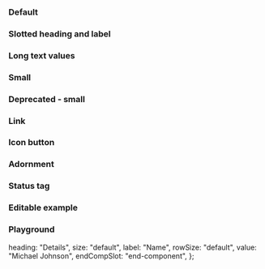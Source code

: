 
<Meta of={IcDataEntityStories} />

<Description markdown={readme} />

### Default

<Canvas>
  <Story of={IcDataEntityStories.Default} />
</Canvas>

### Slotted heading and label

<Canvas>
  <Story of={IcDataEntityStories.SlottedHeadingAndLabel} />
</Canvas>

### Long text values

<Canvas>
  <Story of={IcDataEntityStories.LongTextValues} />
</Canvas>

### Small

<Canvas>
  <Story of={IcDataEntityStories.Small} />
</Canvas>

### Deprecated - small

<Canvas>
  <Story of={IcDataEntityStories.DeprecatedSmall} />
</Canvas>

### Link

<Canvas>
  <Story of={IcDataEntityStories.WithLink} />
</Canvas>

### Icon button

<Canvas>
  <Story of={IcDataEntityStories.IconButton} />
</Canvas>

### Adornment

<Canvas>
  <Story of={IcDataEntityStories.Adornment} />
</Canvas>

### Status tag

<Canvas>
  <Story of={IcDataEntityStories.WithStatusTag} />
</Canvas>

### Editable example

<Canvas>
  <Story of={IcDataEntityStories.EditableExample} />
</Canvas>

### Playground

  heading: "Details",
  size: "default",
  label: "Name",
  rowSize: "default",
  value: "Michael Johnson",
  endCompSlot: "end-component",
};

<Canvas>
  <Story of={IcDataEntityStories.Playground} />
</Canvas>
